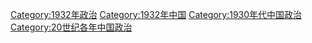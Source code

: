 [[Category:1932年政治|Category:1932年政治]]
[[Category:1932年中国|Category:1932年中国]]
[[Category:1930年代中国政治|Category:1930年代中国政治]]
[[Category:20世纪各年中国政治|Category:20世纪各年中国政治]]